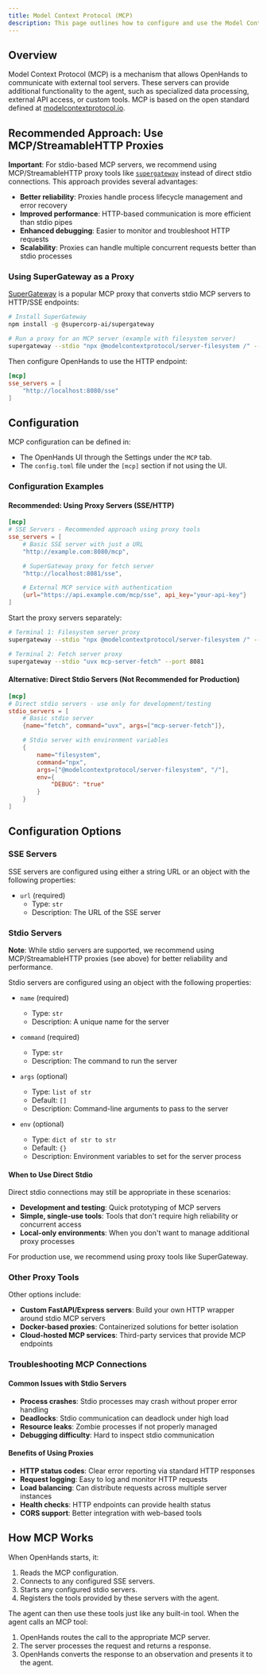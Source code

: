 ```yaml
---
title: Model Context Protocol (MCP)
description: This page outlines how to configure and use the Model Context Protocol (MCP) in OpenHands, allowing you to extend the agent's capabilities with custom tools.
---
```


## Overview

Model Context Protocol (MCP) is a mechanism that allows OpenHands to communicate with external tool servers. These
servers can provide additional functionality to the agent, such as specialized data processing, external API access,
or custom tools. MCP is based on the open standard defined at [modelcontextprotocol.io](https://modelcontextprotocol.io).

## Recommended Approach: Use MCP/StreamableHTTP Proxies

**Important**: For stdio-based MCP servers, we recommend using MCP/StreamableHTTP proxy tools like [`supergateway`](https://github.com/supercorp-ai/supergateway) instead of direct stdio connections. This approach provides several advantages:

- **Better reliability**: Proxies handle process lifecycle management and error recovery
- **Improved performance**: HTTP-based communication is more efficient than stdio pipes
- **Enhanced debugging**: Easier to monitor and troubleshoot HTTP requests
- **Scalability**: Proxies can handle multiple concurrent requests better than stdio processes

### Using SuperGateway as a Proxy

[SuperGateway](https://github.com/supercorp-ai/supergateway) is a popular MCP proxy that converts stdio MCP servers to HTTP/SSE endpoints:

```bash
# Install SuperGateway
npm install -g @supercorp-ai/supergateway

# Run a proxy for an MCP server (example with filesystem server)
supergateway --stdio "npx @modelcontextprotocol/server-filesystem /" --port 8080
```

Then configure OpenHands to use the HTTP endpoint:

```toml
[mcp]
sse_servers = [
    "http://localhost:8080/sse"
]
```

## Configuration

MCP configuration can be defined in:
* The OpenHands UI through the Settings under the `MCP` tab.
* The `config.toml` file under the `[mcp]` section if not using the UI.

### Configuration Examples

#### Recommended: Using Proxy Servers (SSE/HTTP)

```toml
[mcp]
# SSE Servers - Recommended approach using proxy tools
sse_servers = [
    # Basic SSE server with just a URL
    "http://example.com:8080/mcp",

    # SuperGateway proxy for fetch server
    "http://localhost:8081/sse",

    # External MCP service with authentication
    {url="https://api.example.com/mcp/sse", api_key="your-api-key"}
]
```

Start the proxy servers separately:
```bash
# Terminal 1: Filesystem server proxy
supergateway --stdio "npx @modelcontextprotocol/server-filesystem /" --port 8080

# Terminal 2: Fetch server proxy
supergateway --stdio "uvx mcp-server-fetch" --port 8081
```

#### Alternative: Direct Stdio Servers (Not Recommended for Production)

```toml
[mcp]
# Direct stdio servers - use only for development/testing
stdio_servers = [
    # Basic stdio server
    {name="fetch", command="uvx", args=["mcp-server-fetch"]},

    # Stdio server with environment variables
    {
        name="filesystem",
        command="npx",
        args=["@modelcontextprotocol/server-filesystem", "/"],
        env={
            "DEBUG": "true"
        }
    }
]
```

## Configuration Options

### SSE Servers

SSE servers are configured using either a string URL or an object with the following properties:

- `url` (required)
  - Type: `str`
  - Description: The URL of the SSE server

### Stdio Servers

**Note**: While stdio servers are supported, we recommend using MCP/StreamableHTTP proxies (see above) for better reliability and performance.

Stdio servers are configured using an object with the following properties:

- `name` (required)
  - Type: `str`
  - Description: A unique name for the server

- `command` (required)
  - Type: `str`
  - Description: The command to run the server

- `args` (optional)
  - Type: `list of str`
  - Default: `[]`
  - Description: Command-line arguments to pass to the server

- `env` (optional)
  - Type: `dict of str to str`
  - Default: `{}`
  - Description: Environment variables to set for the server process

#### When to Use Direct Stdio

Direct stdio connections may still be appropriate in these scenarios:
- **Development and testing**: Quick prototyping of MCP servers
- **Simple, single-use tools**: Tools that don't require high reliability or concurrent access
- **Local-only environments**: When you don't want to manage additional proxy processes

For production use, we recommend using proxy tools like SuperGateway.

### Other Proxy Tools

Other options include:

- **Custom FastAPI/Express servers**: Build your own HTTP wrapper around stdio MCP servers
- **Docker-based proxies**: Containerized solutions for better isolation
- **Cloud-hosted MCP services**: Third-party services that provide MCP endpoints

### Troubleshooting MCP Connections

#### Common Issues with Stdio Servers
- **Process crashes**: Stdio processes may crash without proper error handling
- **Deadlocks**: Stdio communication can deadlock under high load
- **Resource leaks**: Zombie processes if not properly managed
- **Debugging difficulty**: Hard to inspect stdio communication

#### Benefits of Using Proxies
- **HTTP status codes**: Clear error reporting via standard HTTP responses
- **Request logging**: Easy to log and monitor HTTP requests
- **Load balancing**: Can distribute requests across multiple server instances
- **Health checks**: HTTP endpoints can provide health status
- **CORS support**: Better integration with web-based tools

## How MCP Works

When OpenHands starts, it:

1. Reads the MCP configuration.
2. Connects to any configured SSE servers.
3. Starts any configured stdio servers.
4. Registers the tools provided by these servers with the agent.

The agent can then use these tools just like any built-in tool. When the agent calls an MCP tool:

1. OpenHands routes the call to the appropriate MCP server.
2. The server processes the request and returns a response.
3. OpenHands converts the response to an observation and presents it to the agent.
